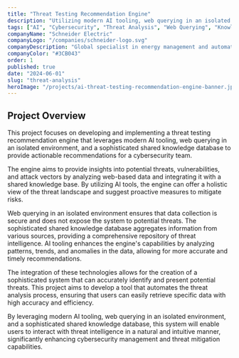 ```yaml
---
title: "Threat Testing Recommendation Engine"
description: "Utilizing modern AI tooling, web querying in an isolated environment, and a sophisticated shared knowledge database to design a threat testing recommendation engine for a cybersecurity team."
tags: ["AI", "Cybersecurity", "Threat Analysis", "Web Querying", "Knowledge Database"]
companyName: "Schneider Electric"
companyLogo: "/companies/schneider-logo.svg"
companyDescription: "Global specialist in energy management and automation"
companyColor: "#3CB043"
order: 1
published: true
date: "2024-06-01"
slug: "threat-analysis"
heroImage: "/projects/ai-threat-testing-recommendation-engine-banner.jpg"
---
```


## Project Overview

This project focuses on developing and implementing a threat testing recommendation engine that leverages modern AI tooling, web querying in an isolated environment, and a sophisticated shared knowledge database to provide actionable recommendations for a cybersecurity team.

The engine aims to provide insights into potential threats, vulnerabilities, and attack vectors by analyzing web-based data and integrating it with a shared knowledge base. By utilizing AI tools, the engine can offer a holistic view of the threat landscape and suggest proactive measures to mitigate risks.

Web querying in an isolated environment ensures that data collection is secure and does not expose the system to potential threats. The sophisticated shared knowledge database aggregates information from various sources, providing a comprehensive repository of threat intelligence. AI tooling enhances the engine's capabilities by analyzing patterns, trends, and anomalies in the data, allowing for more accurate and timely recommendations.

The integration of these technologies allows for the creation of a sophisticated system that can accurately identify and present potential threats. This project aims to develop a tool that automates the threat analysis process, ensuring that users can easily retrieve specific data with high accuracy and efficiency.

By leveraging modern AI tooling, web querying in an isolated environment, and a sophisticated shared knowledge database, this system will enable users to interact with threat intelligence in a natural and intuitive manner, significantly enhancing cybersecurity management and threat mitigation capabilities.
